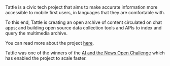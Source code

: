 #

Tattle is a civic tech project that aims to make accurate information more accessible to mobile first users, in languages that they are comfortable with.

To this end, Tattle is creating an open archive of content circulated on chat apps; and building open source data collection tools and APIs to index and query the multimedia archive.

You can read more about the project [here](/faq).

Tattle was one of the winners of the [AI and the News Open Challenge](https://aiethicsinitiative.org/news/2019/3/12/announcing-the-winners-of-the-ai-and-the-news-open-challenge) which has enabled the project to scale faster.
